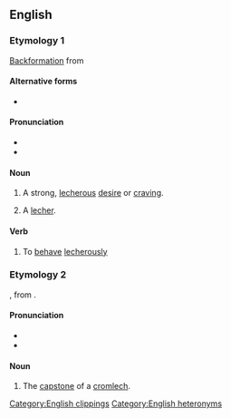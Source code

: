 {{also|Lech|-lech}}
==English==
{{wikipedia}}

===Etymology 1===
[[backformation|Backformation]] from {{m|en|lecher}}

====Alternative forms====
* {{l|en|letch}}

====Pronunciation====
* {{IPA|/lɛtʃ/|lang=en}}
* {{rhymes|ɛtʃ|lang=en}}

====Noun====
{{en-noun|es}}

# {{lb|en|slang}} A strong, [[lecherous]] [[desire]] or [[craving]].
# {{lb|en|slang}} A [[lecher]].

====Verb====
{{en-verb|es}}

# {{lb|en|slang}} To [[behave]] [[lecherously]]

===Etymology 2===
{{der|en|cy|llech||slate, slab}}, from {{der|en|cel-pro|*ɸlikkā}}.

====Pronunciation====
* {{IPA|/lɛk/|lang=en}}
* {{rhymes|ɛk|lang=en}}

====Noun====
{{en-noun}}

# The [[capstone]] of a [[cromlech]].

[[Category:English clippings]]
[[Category:English heteronyms]]